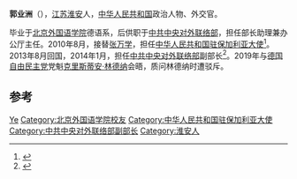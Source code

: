 '''郭业洲'''（{{Bd|1966年|2月||}}），[[江苏|江苏]][[淮安|淮安]]人，[[中华人民共和国|中华人民共和国]]政治人物、外交官。

毕业于[[北京外国语学院|北京外国语学院]]德语系，后供职于[[中共中央对外联络部|中共中央对外联络部]]，担任部长助理兼办公厅主任。2010年8月，接替[[张万学|张万学]]，担任[[中国驻保加利亚大使列表|中华人民共和国驻保加利亚大使]]<ref>{{cite web|author=中华人民共和国外交部|title=中国驻保加利亚历任大使|url=http://www.mfa.gov.cn/chn/pds/ziliao/wjrw/2167/2172/t9223.htm|publisher=中华人民共和国外交部|accessdate=2012-03-07}}</ref>。2013年8月回国，2014年1月，担任[[中共中央对外联络部|中共中央对外联络部]]副部长<ref>{{cite news|title=郭业洲任中联部副部长|url=http://renshi.people.com.cn/n/2014/0303/c139617-24507495.html|accessdate=2014-04-06|newspaper=人民网|archive-date=2014-04-07|archive-url=https://web.archive.org/web/20140407100541/http://renshi.people.com.cn/n/2014/0303/c139617-24507495.html|dead-url=no}}</ref>。2019年与[[德国|德国]][[自由民主党|自由民主党]]党魁[[克里斯蒂安·林德纳|克里斯蒂安·林德纳]]会晤，质问林德纳时遭驳斥。

== 参考 ==
{{reflist}}
{{start box}}
{{s-dip}}
{{succession box|[[张万学|张万学]]|[[魏敬华|魏敬华]]|[[中国驻保加利亚大使列表|中华人民共和国驻保加利亚大使]]|2010年8月 - 2013年8月}}
{{end box}}
{{中国政治人物小作品}}

{{Authority control}}
{{DEFAULTSORT:Guo郭}}
[[Category:郭姓|Ye]]
[[Category:北京外国语学院校友|Category:北京外国语学院校友]]
[[Category:中华人民共和国驻保加利亚大使|Category:中华人民共和国驻保加利亚大使]]
[[Category:中共中央对外联络部副部长|Category:中共中央对外联络部副部长]]
[[Category:淮安人|Category:淮安人]]